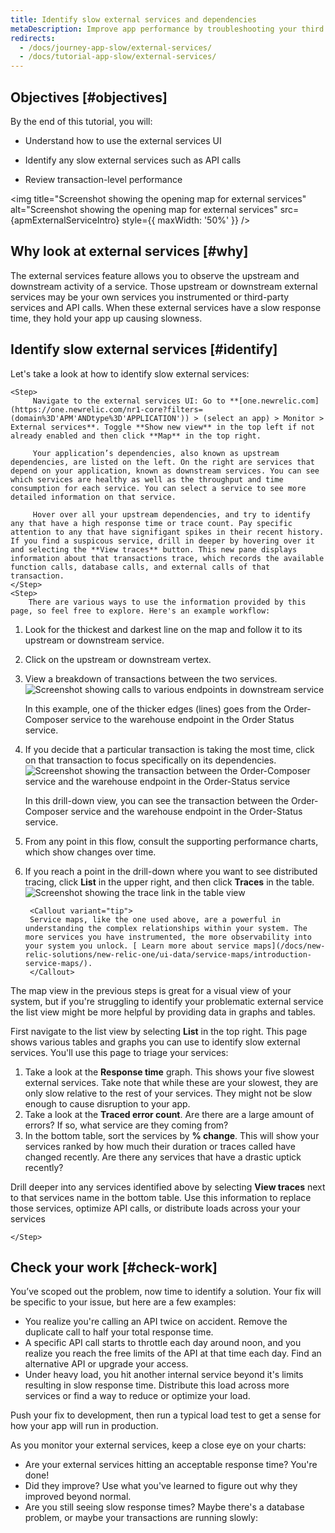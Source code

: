 ```yaml
---
title: Identify slow external services and dependencies
metaDescription: Improve app performance by troubleshooting your third party services with the New Relic external services UI.
redirects:
  - /docs/journey-app-slow/external-services/
  - /docs/tutorial-app-slow/external-services/
---
```






## Objectives [#objectives]

<SideBySide>
    <Side>
By the end of this tutorial, you will:

* Understand how to use the external services UI
* Identify any slow external services such as API calls
* Review transaction-level performance

    </Side>
    <Side>
<img
  title="Screenshot showing the opening map for external services"
  alt="Screenshot showing the opening map for external services"
  src={apmExternalServiceIntro}
  style={{ maxWidth: '50%' }}
/>
    </Side>
</SideBySide>


## Why look at external services [#why]

The external services feature allows you to observe the upstream and downstream activity of a service. Those upstream or downstream external services may be your own services you instrumented or third-party services and API calls. When these external services have a slow response time, they hold your app up causing slowness.


## Identify slow external services [#identify]

Let's take a look at how to identify slow external services:

<Steps>

    <Step>
         Navigate to the external services UI: Go to **[one.newrelic.com](https://one.newrelic.com/nr1-core?filters=(domain%3D'APM'ANDtype%3D'APPLICATION')) > (select an app) > Monitor > External services**. Toggle **Show new view** in the top left if not already enabled and then click **Map** in the top right.

         Your application’s dependencies, also known as upstream dependencies, are listed on the left. On the right are services that depend on your application, known as downstream services. You can see which services are healthy as well as the throughput and time consumption for each service. You can select a service to see more detailed information on that service.

         Hover over all your upstream dependencies, and try to identify any that have a high response time or trace count. Pay specific attention to any that have signifigant spikes in their recent history. If you find a suspicous service, drill in deeper by hovering over it and selecting the **View traces** button. This new pane displays information about that transactions trace, which records the available function calls, database calls, and external calls of that transaction. 
    </Step>
    <Step>
        There are various ways to use the information provided by this page, so feel free to explore. Here's an example workflow:

1. Look for the thickest and darkest line on the map and follow it to its upstream or downstream service.
2. Click on the upstream or downstream vertex.
3. View a breakdown of transactions between the two services.
   <img title="Screenshot showing calls to various endpoints in downstream service" alt="Screenshot showing calls to various endpoints in downstream service" src={apmExternalServicesDownstream}/>
   <figcaption>In this example, one of the thicker edges (lines) goes from the Order-Composer service to the warehouse endpoint in the Order Status service.</figcaption>
4. If you decide that a particular transaction is taking the most time, click on that transaction to focus specifically on its dependencies.
   <img title="Screenshot showing the transaction between the Order-Composer service and the warehouse endpoint in the Order-Status service" alt="Screenshot showing the transaction between the Order-Composer service and the warehouse endpoint in the Order-Status service" src={apmExternalServicesSpecificTransaction}/>
   <figcaption>In this drill-down view, you can see the transaction between the Order-Composer service and the warehouse endpoint in the Order-Status service.</figcaption>
5. From any point in this flow, consult the supporting performance charts, which show changes over time.
6. If you reach a point in the drill-down where you want to see distributed tracing, click **List** in the upper right, and then click **Traces** in the table.
   <img title="Screenshot showing the trace link in the table view" alt="Screenshot showing the trace link in the table view" src={apmExternalServicesLinkTable}/>

        <Callout variant="tip">
        Service maps, like the one used above, are a powerful in understanding the complex relationships within your system. The more services you have instrumented, the more observability into your system you unlock. [ Learn more about service maps](/docs/new-relic-solutions/new-relic-one/ui-data/service-maps/introduction-service-maps/).
        </Callout>

    </Step>

    <Step>

The map view in the previous steps is great for a visual view of your system, but if you're struggling to identify your problematic external service the list view might be more helpful by providing data in graphs and tables.

First navigate to the list view by selecting **List** in the top right. This page shows various tables and graphs you can use to identify slow external services. You'll use this page to triage your services:

1. Take a look at the **Response time** graph. This shows your five slowest external services. Take note that while these are your slowest, they are only slow relative to the rest of your services. They might not be slow enough to cause disruption to your app. 
2. Take a look at the **Traced error count**. Are there are a large amount of errors? If so, what service are they coming from?
3. In the bottom table, sort the services by **% change**. This will show your services ranked by how much their duration or traces called have changed recently. Are there any services that have a drastic uptick recently? 

Drill deeper into any services identified above by selecting **View traces** next to that services name in the bottom table. Use this information to replace those services, optimize API calls, or distribute loads across your your services

    </Step>
    
</Steps>


## Check your work [#check-work]

You’ve scoped out the problem, now time to identify a solution. Your fix will be specific to your issue, but here are a few examples:

* You realize you're calling an API twice on accident. Remove the duplicate call to half your total response time.
* A specific API call starts to throttle each day around noon, and you realize you reach the free limits of the API at that time each day. Find an alternative API or upgrade your access.
* Under heavy load, you hit another internal service beyond it's limits resulting in slow response time. Distribute this load across more services or find a way to reduce or optimize your load.

Push your fix to development, then run a typical load test to get a sense for how your app will run in production. 

As you monitor your external services, keep a close eye on your charts: 

* Are your external services hitting an acceptable response time? You're done!
* Did they improve? Use what you've learned to figure out why they improved beyond normal. 
* Are you still seeing slow response times? Maybe there's a database problem, or maybe your transactions are running slowly:


<DocTiles numbered>
  <DocTile title='Prepare to triage your application' path="/docs/journey-app-slow/root-causes" ></DocTile>
  <DocTile title='Identify problematic transactions' path="/docs/journey-app-slow/problematic-transactions" ></DocTile>
</DocTiles>

<DocTiles>
  <DocTile title='Identify slow database queries' number='3' path="/docs/journey-app-slow/slow-database-queries" ></DocTile>
  <DocTile title='Identify slow external services' number='4' label={{text: 'Current doc', color: '#FCD672'}} path="/docs/journey-app-slow/external-services" ></DocTile>
  <DocTile title='Create performance benchmarks' number='5' path="/docs/journey-app-slow/create-benchmarks/" ></DocTile>
</DocTiles>